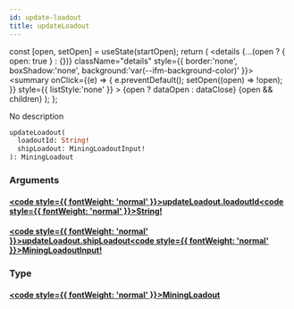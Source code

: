 ```yaml
---
id: update-loadout
title: updateLoadout
---
```









  const [open, setOpen] = useState(startOpen);
  return (
    <details {...(open ? { open: true } : {})} className="details" style={{ border:'none', boxShadow:'none', background:'var(--ifm-background-color)' }}>
      <summary
        onClick={(e) => {
          e.preventDefault();
          setOpen((open) => !open);
        }}
        style={{ listStyle:'none' }}
      >
      {open ? dataOpen : dataClose}
      </summary>
      {open && children}
    </details>
  );
};








No description


```graphql
updateLoadout(
  loadoutId: String!
  shipLoadout: MiningLoadoutInput!
): MiningLoadout
```




### Arguments

#### [<code style={{ fontWeight: 'normal' }}>updateLoadout.<b>loadoutId</b></code>](#)<Bullet />[<code style={{ fontWeight: 'normal' }}><b>String!</b></code>](/api/types/scalars/string.mdx) <Badge class="badge badge--secondary badge--non_null" text="non-null"/> <Badge class="badge badge--secondary " text="scalar"/> 



#### [<code style={{ fontWeight: 'normal' }}>updateLoadout.<b>shipLoadout</b></code>](#)<Bullet />[<code style={{ fontWeight: 'normal' }}><b>MiningLoadoutInput!</b></code>](/api/types/inputs/mining-loadout-input.mdx) <Badge class="badge badge--secondary badge--non_null" text="non-null"/> <Badge class="badge badge--secondary " text="input"/> 



### Type

#### [<code style={{ fontWeight: 'normal' }}><b>MiningLoadout</b></code>](/api/types/objects/mining-loadout.mdx) <Badge class="badge badge--secondary " text="object"/>